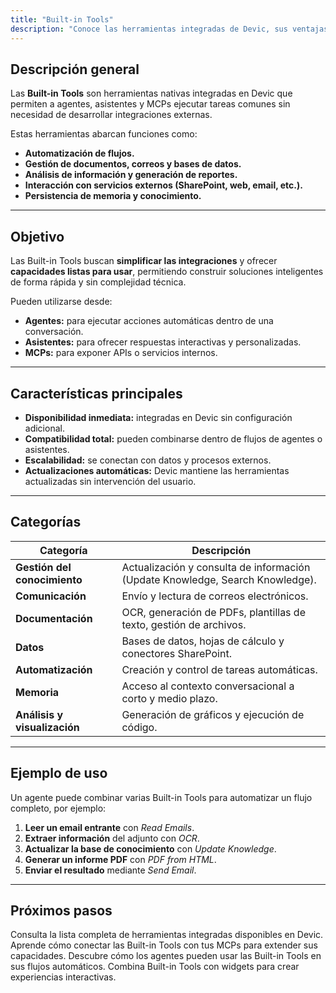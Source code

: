 ```yaml
---
title: "Built-in Tools"
description: "Conoce las herramientas integradas de Devic, sus ventajas y cómo utilizarlas en agentes, asistentes o MCPs."
---
```


## Descripción general

Las **Built-in Tools** son herramientas nativas integradas en Devic que permiten a agentes, asistentes y MCPs ejecutar tareas comunes sin necesidad de desarrollar integraciones externas.  

Estas herramientas abarcan funciones como:
- **Automatización de flujos.**
- **Gestión de documentos, correos y bases de datos.**
- **Análisis de información y generación de reportes.**
- **Interacción con servicios externos (SharePoint, web, email, etc.).**
- **Persistencia de memoria y conocimiento.**

---

## Objetivo

Las Built-in Tools buscan **simplificar las integraciones** y ofrecer **capacidades listas para usar**, permitiendo construir soluciones inteligentes de forma rápida y sin complejidad técnica.

Pueden utilizarse desde:
- **Agentes:** para ejecutar acciones automáticas dentro de una conversación.  
- **Asistentes:** para ofrecer respuestas interactivas y personalizadas.  
- **MCPs:** para exponer APIs o servicios internos.  

---

## Características principales

- **Disponibilidad inmediata:** integradas en Devic sin configuración adicional.  
- **Compatibilidad total:** pueden combinarse dentro de flujos de agentes o asistentes.  
- **Escalabilidad:** se conectan con datos y procesos externos.  
- **Actualizaciones automáticas:** Devic mantiene las herramientas actualizadas sin intervención del usuario.  

---

## Categorías

| Categoría | Descripción |
|------------|-------------|
| **Gestión del conocimiento** | Actualización y consulta de información (Update Knowledge, Search Knowledge). |
| **Comunicación** | Envío y lectura de correos electrónicos. |
| **Documentación** | OCR, generación de PDFs, plantillas de texto, gestión de archivos. |
| **Datos** | Bases de datos, hojas de cálculo y conectores SharePoint. |
| **Automatización** | Creación y control de tareas automáticas. |
| **Memoria** | Acceso al contexto conversacional a corto y medio plazo. |
| **Análisis y visualización** | Generación de gráficos y ejecución de código. |

---

## Ejemplo de uso

Un agente puede combinar varias Built-in Tools para automatizar un flujo completo, por ejemplo:
1. **Leer un email entrante** con *Read Emails*.  
2. **Extraer información** del adjunto con *OCR*.  
3. **Actualizar la base de conocimiento** con *Update Knowledge*.  
4. **Generar un informe PDF** con *PDF from HTML*.  
5. **Enviar el resultado** mediante *Send Email*.  

---

## Próximos pasos

<CardGroup cols={2}>
  <Card title="Ver todas las herramientas" href="./tools-list">
    Consulta la lista completa de herramientas integradas disponibles en Devic.
  </Card>
  <Card title="Integrar en MCPs" href="../../MCPs/built-in-tools">
    Aprende cómo conectar las Built-in Tools con tus MCPs para extender sus capacidades.
  </Card>
  <Card title="Automatización con agentes" href="../../Agentes/que-son">
    Descubre cómo los agentes pueden usar las Built-in Tools en sus flujos automáticos.
  </Card>
  <Card title="Widgets visuales" href="../../MCPs/my-mcps/sdks-and-widgets">
    Combina Built-in Tools con widgets para crear experiencias interactivas.
  </Card>
</CardGroup>
